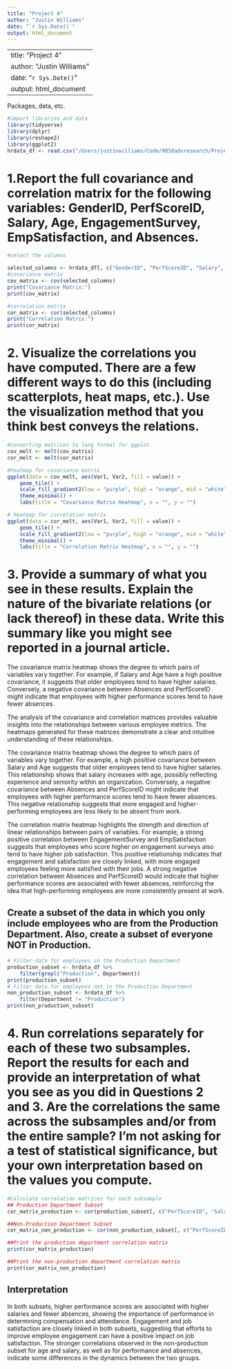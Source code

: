 ```yaml
---
title: "Project 4"
author: "Justin Williams"
date: "`r Sys.Date()`"
output: html_document
---
```


---
title: "Project 4"
author: "Justin Williams"
date: "`r Sys.Date()`"
output: html_document
---
Packages, data, etc.
```r
#import libraries and data
library(tidyverse)
library(dplyr)
library(reshape2)
library(ggplot2)
hrdata_df <- read.csv("/Users/justinwilliams/Code/9050advresearch/Project 4/HRData.csv")
```

# 1.Report the full covariance and correlation matrix for the following variables: GenderID, PerfScoreID, Salary, Age, EngagementSurvey, EmpSatisfaction, and Absences.  
```r
#select the columns

selected_columns <- hrdata_df[, c("GenderID", "PerfScoreID", "Salary", "Age", "EngagementSurvey", "EmpSatisfaction", "Absences")]
#covariance matrix
cov_matrix <- cov(selected_columns)
print("Covariance Matrix:")
print(cov_matrix)

#correlation matrix
cor_matrix <- cor(selected_columns)
print("Correlation Matrix:")
print(cor_matrix)
```

# 2. Visualize the correlations you have computed. There are a few different ways to do this (including scatterplots, heat maps, etc.). Use the visualization method that you think best conveys the relations. 
```r
#converting matrices to long format for ggplot
cov_melt <- melt(cov_matrix)
cor_melt <- melt(cor_matrix)

#heatmap for covariance matrix
ggplot(data = cov_melt, aes(Var1, Var2, fill = value)) +
    geom_tile() +
    scale_fill_gradient2(low = "purple", high = "orange", mid = "white", midpoint = 0) +
    theme_minimal() +
    labs(title = "Covariance Matrix Heatmap", x = "", y = "")

# heatmap for correlation matrix
ggplot(data = cor_melt, aes(Var1, Var2, fill = value)) +
    geom_tile() +
    scale_fill_gradient2(low = "purple", high = "orange", mid = "white", midpoint = 0) +
    theme_minimal() +
    labs(title = "Correlation Matrix Heatmap", x = "", y = "")
```

# 3. Provide a summary of what you see in these results. Explain the nature of the bivariate relations (or lack thereof) in these data. Write this summary like you might see reported in a journal article. 
The covariance matrix heatmap shows the degree to which pairs of variables vary together. For example, if Salary and Age have a high positive covariance, it suggests that older employees tend to have higher salaries. Conversely, a negative covariance between Absences and PerfScoreID might indicate that employees with higher performance scores tend to have fewer absences.

The analysis of the covariance and correlation matrices provides valuable insights into the relationships between various employee metrics. The heatmaps generated for these matrices demonstrate a clear and intuitive understanding of these relationships.

The covariance matrix heatmap shows the degree to which pairs of variables vary together. For example, a high positive covariance between Salary and Age suggests that older employees tend to have higher salaries. This relationship shows that salary increases with age, possibly reflecting experience and seniority within an organization. Conversely, a negative covariance between Absences and PerfScoreID might indicate that employees with higher performance scores tend to have fewer absences. This negative relationship suggests that more engaged and higher-performing employees are less likely to be absent from work.

The correlation matrix heatmap highlights the strength and direction of linear relationships between pairs of variables. For example, a strong positive correlation between EngagementSurvey and EmpSatisfaction suggests that employees who score higher on engagement surveys also tend to have higher job satisfaction. This positive relationship indicates that engagement and satisfaction are closely linked, with more engaged employees feeling more satisfied with their jobs. A strong negative correlation between Absences and PerfScoreID would indicate that higher performance scores are associated with fewer absences, reinforcing the idea that high-performing employees are more consistently present at work.

## Create a subset of the data in which you only include employees who are from the Production Department. Also, create a subset of everyone NOT in Production.  
```r
# Filter data for employees in the Production Department
production_subset <- hrdata_df %>%
    filter(grepl("Production", Department))
print(production_subset)
# Filter data for employees not in the Production Department
non_production_subset <- hrdata_df %>%
    filter(Department != "Production")
print(non_production_subset)
```
# 4. Run correlations separately for each of these two subsamples. Report the results for each and provide an interpretation of what you see as you did in Questions 2 and 3. Are the correlations the same across the subsamples and/or from the entire sample? I’m not asking for a test of statistical significance, but your own interpretation based on the values you compute.
```r
#Calculate correlation matrices for each subsample
## Production Department Subset
cor_matrix_production <- cor(production_subset[, c("PerfScoreID", "Salary", "Age", "EngagementSurvey", "EmpSatisfaction", "Absences")])

##Non-Production Department Subset
cor_matrix_non_production <- cor(non_production_subset[, c("PerfScoreID", "Salary", "Age", "EngagementSurvey", "EmpSatisfaction", "Absences")])

##Print the production department correlation matrix
print(cor_matrix_production)

##Print the non-production department correlation matrix
print(cor_matrix_non_production)
```
## Interpretation
In both subsets, higher performance scores are associated with higher salaries and fewer absences, showing the importance of performance in determining compensation and attendance. Engagement and job satisfaction are closely linked in both subsets, suggesting that efforts to improve employee engagement can have a positive impact on job satisfaction. The stronger correlations observed in the non-production subset for age and salary, as well as for performance and absences, indicate some differences in the dynamics between the two groups.